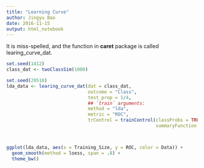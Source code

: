 ```yaml
---
title: "Learning Curve"
author: Jingyu Bao
date: 2016-11-15
output: html_notebook
---
```



It is miss-spelled, and the function in __caret__ package is called learing_curve_dat.



```r
set.seed(1412)
class_dat <- twoClassSim(1000)

set.seed(29510)
lda_data <- learing_curve_dat(dat = class_dat, 
                              outcome = "Class",
                              test_prop = 1/4, 
                              ## `train` arguments:
                              method = "lda", 
                              metric = "ROC",
                              trControl = trainControl(classProbs = TRUE, 
                                                       summaryFunction = twoClassSummary))



ggplot(lda_data, aes(x = Training_Size, y = ROC, color = Data)) + 
  geom_smooth(method = loess, span = .8) + 
  theme_bw()
```

